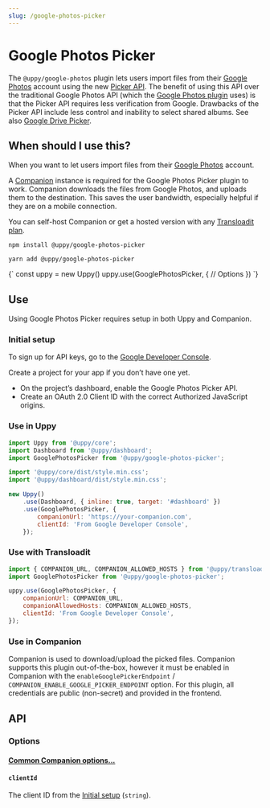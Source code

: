 ```yaml
---
slug: /google-photos-picker
---
```


# Google Photos Picker

The `@uppy/google-photos` plugin lets users import files from their
[Google Photos](https://photos.google.com) account using the new
[Picker API](https://developers.google.com/photos/picker). The benefit of using
this API over the traditional Google Photos API (which the
[Google Photos plugin](./google-photos.mdx) uses) is that the Picker API
requires less verification from Google. Drawbacks of the Picker API include less
control and inability to select shared albums. See also
[Google Drive Picker](./google-drive-picker.mdx).

## When should I use this?

When you want to let users import files from their
[Google Photos](https://photos.google.com) account.

A [Companion](/docs/companion) instance is required for the Google Photos Picker
plugin to work. Companion downloads the files from Google Photos, and uploads
them to the destination. This saves the user bandwidth, especially helpful if
they are on a mobile connection.

You can self-host Companion or get a hosted version with any
[Transloadit plan](https://transloadit.com/pricing/).

<Tabs>
  <TabItem value="npm" label="NPM" default>

```shell
npm install @uppy/google-photos-picker
```

  </TabItem>

  <TabItem value="yarn" label="Yarn">

```shell
yarn add @uppy/google-photos-picker
```

  </TabItem>

  <TabItem value="cdn" label="CDN">
    <UppyCdnExample>
      {`
        const uppy = new Uppy()
        uppy.use(GooglePhotosPicker, {
          // Options
        })
      `}
    </UppyCdnExample>
  </TabItem>
</Tabs>

## Use

Using Google Photos Picker requires setup in both Uppy and Companion.

### Initial setup

To sign up for API keys, go to the
[Google Developer Console](https://console.developers.google.com/).

Create a project for your app if you don’t have one yet.

- On the project’s dashboard, enable the Google Photos Picker API.
- Create an OAuth 2.0 Client ID with the correct Authorized JavaScript origins.

### Use in Uppy

```js {10-13} showLineNumbers
import Uppy from '@uppy/core';
import Dashboard from '@uppy/dashboard';
import GooglePhotosPicker from '@uppy/google-photos-picker';

import '@uppy/core/dist/style.min.css';
import '@uppy/dashboard/dist/style.min.css';

new Uppy()
	.use(Dashboard, { inline: true, target: '#dashboard' })
	.use(GooglePhotosPicker, {
		companionUrl: 'https://your-companion.com',
		clientId: 'From Google Developer Console',
	});
```

### Use with Transloadit

```js
import { COMPANION_URL, COMPANION_ALLOWED_HOSTS } from '@uppy/transloadit';
import GooglePhotosPicker from '@uppy/google-photos-picker';

uppy.use(GooglePhotosPicker, {
	companionUrl: COMPANION_URL,
	companionAllowedHosts: COMPANION_ALLOWED_HOSTS,
	clientId: 'From Google Developer Console',
});
```

### Use in Companion

Companion is used to download/upload the picked files. Companion supports this
plugin out-of-the-box, however it must be enabled in Companion with the
`enableGooglePickerEndpoint` / `COMPANION_ENABLE_GOOGLE_PICKER_ENDPOINT` option.
For this plugin, all credentials are public (non-secret) and provided in the
frontend.

## API

### Options

#### [Common Companion options...](./companion-options.mdx)

#### `clientId`

The client ID from the [Initial setup](#initial-setup) (`string`).
